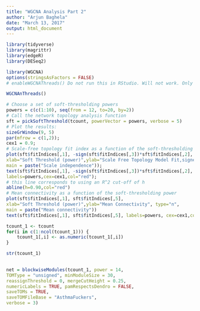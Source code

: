 ```yaml
---
title: "WGCNA Analysis Part 2"
author: "Arjun Baghela"
date: "March 13, 2017"
output: html_document
---
```


```r
library(tidyverse)
library(magrittr)
library(edgeR)
library(DESeq2)

library(WGCNA)
options(stringsAsFactors = FALSE)
# enableWGCNAThreads() Do not run this in RStudio. Will not work. Only works in R alone. 

WGCNAnThreads()

```

```r
# Choose a set of soft-thresholding powers
powers = c(c(1:10), seq(from = 12, to=20, by=2))
# Call the network topology analysis function
sft = pickSoftThreshold(tcount, powerVector = powers, verbose = 5)
# Plot the results:
sizeGrWindow(9, 5)
par(mfrow = c(1,2));
cex1 = 0.9;
# Scale-free topology fit index as a function of the soft-thresholding power
plot(sft$fitIndices[,1], -sign(sft$fitIndices[,3])*sft$fitIndices[,2],
xlab="Soft Threshold (power)",ylab="Scale Free Topology Model Fit,signed R^2",type="n",
main = paste("Scale independence"));
text(sft$fitIndices[,1], -sign(sft$fitIndices[,3])*sft$fitIndices[,2],
labels=powers,cex=cex1,col="red");
# this line corresponds to using an R^2 cut-off of h
abline(h=0.90,col="red")
# Mean connectivity as a function of the soft-thresholding power
plot(sft$fitIndices[,1], sft$fitIndices[,5],
xlab="Soft Threshold (power)",ylab="Mean Connectivity", type="n",
main = paste("Mean connectivity"))
text(sft$fitIndices[,1], sft$fitIndices[,5], labels=powers, cex=cex1,col="red")
```


```r
tcount_1 <- tcount
for(i in c(1:ncol(tcount_1))) {
    tcount_1[,i] <- as.numeric(tcount_1[,i])
}

str(tcount_1)
    
```


```r
net = blockwiseModules(tcount_1, power = 14,
TOMType = "unsigned", minModuleSize = 30,
reassignThreshold = 0, mergeCutHeight = 0.25,
numericLabels = TRUE, pamRespectsDendro = FALSE,
saveTOMs = TRUE,
saveTOMFileBase = "AsthmaFuckers",
verbose = 3)
```

